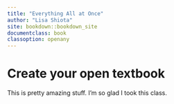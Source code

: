 ```yaml
---
title: "Everything All at Once"
author: "Lisa Shiota"
site: bookdown::bookdown_site
documentclass: book
classoption: openany
---
```


# Create your open textbook

This is pretty amazing stuff. I'm so glad I took this class.
